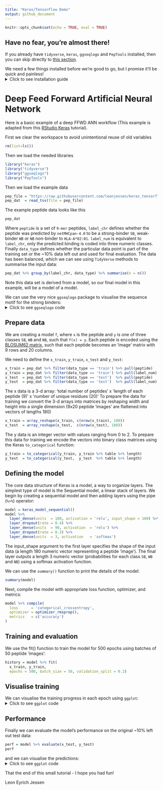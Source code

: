 ```yaml
---
title: "Keras/TensorFlow Demo"
output: github_document
---
```


```r
knitr::opts_chunk$set(echo = TRUE, eval = TRUE)
```

## Have no fear, you're almost there!
If you already have `tidyverse`, `keras`, `ggseqlogo` and `PepTools` installed, then you can skip directly to [this section](#deep-feed-forward-artificial-neural-network).

We need a few things installed before we're good to go, but I promise it'll be quick and painless!
<details>
<summary>Click to see installation guide</summary>

## Getting started

You only need to do the following once!

Go ahead and head on over to [The R Project for Statistical Computing](https://www.r-project.org/) and install the newest version of `R`. Then pop over to [RStudio](https://www.rstudio.com/products/rstudio/download/#download) and get their brilliant IDE.

In order to use `Keras` and `TensorFlow`, we need to install them along with the `TidyVerse` framework. We also need `PepTools` for working with peptide data and the `ggseqlogo` package for generating sequence logos. Fortunately, this is straight forward using Hadley Wickham's `devtools`:

```r
install.packages("devtools")
```

Now we load the `devtools` library, which will enable us to install the remaining requirements:

```r
library("devtools")
```

and then install requirements
```r
install.packages("tidyverse")
devtools::install_github("rstudio/keras")
devtools::install_github("omarwagih/ggseqlogo")
devtools::install_github("leonjessen/PepTools")
```

Now simply run:
```r
library("keras")
```

Followed by
```r
install_keras()
```

That's it! Now we have all we need to be Data Science masters of the machine learning universe!
</details>

# Deep Feed Forward Artificial Neural Network

Here is a basic example of a deep FFWD ANN workflow (This example is adapted from this [RStudio Keras](https://keras.rstudio.com/) tutorial).

First we clear the workspace to avoid unintentional reuse of old variables
```r
rm(list=ls())
```

Then we load the needed libraries
```r
library("keras")
library("tidyverse")
library("ggseqlogo")
library("PepTools")
```

Then we load the example data
```r
pep_file = "https://raw.githubusercontent.com/leonjessen/keras_tensorflow_demo/master/data/ran_peps_netMHCpan40_predicted_A0201_reduced_cleaned_balanced.tsv"
pep_dat  = read_tsv(file = pep_file)
``` 

The example peptide data looks like this
```r
pep_dat
```

Where `peptide` is a set of `9-mer` peptides, `label_chr` defines whether the peptide was predicted by `netMHCpan-4.0` to be a strong-binder `SB`, weak-binder `WB` or `NB` non-binder to `HLA-A*02:01`. `label_num` is equivalent to `label_chr`, only the predicted binding is coded into three numeric classes. Finally `data_type` defines whether the particular data point is part of the training set or the ~10% data left out and used for final evaluation. The data has been balanced, which we can see using `TidyVerse` methods to summarise the input data:
```r
pep_dat %>% group_by(label_chr, data_type) %>% summarise(n = n())
```

Note this data set is derived from a model, so our final model in this example, will be a model of a model.

We can use the very nice `ggseqlogo` package to visualise the sequence motif for the strong binders:
<details>
<summary>Click to see `ggseqlogo` code</summary>
```r
pep_dat %>% filter(label_chr=='SB') %>% pull(peptide) %>% ggseqlogo()
```
</details>

## Prepare data

We are creating a model `f`, where `x` is the peptide and `y` is one of three classes `SB`, `WB` and `NB`, such that `f(x) = y`. Each peptide is encoded using the [BLOSUM62 matrix](https://www.ncbi.nlm.nih.gov/Class/FieldGuide/BLOSUM62.txt), such that each peptide becomes an 'image' matrix with 9 rows and 20 columns.

We need to define the `x_train`, `y_train`, `x_test` and `y_test`:
```r
x_train = pep_dat %>% filter(data_type == 'train') %>% pull(peptide)   %>% pep_encode
y_train = pep_dat %>% filter(data_type == 'train') %>% pull(label_num) %>% array
x_test  = pep_dat %>% filter(data_type == 'test')  %>% pull(peptide)   %>% pep_encode
y_test  = pep_dat %>% filter(data_type == 'test')  %>% pull(label_num) %>% array
```

The x data is a 3-d array: ‘total number of peptides’ x ‘length of each peptide (9)’ x ‘number of unique residues (20)’ To prepare the data for training we convert the 3-d arrays into matrices by reshaping width and height into a single dimension (9x20 peptide ‘images’ are flattened into vectors of lengths 180)
```r
x_train = array_reshape(x_train, c(nrow(x_train), 180))
x_test  = array_reshape(x_test,  c(nrow(x_test), 180))
```

The y data is an integer vector with values ranging from 0 to 2. To prepare this data for training we encode the vectors into binary class matrices using the Keras `to_categorical` function:
```r
y_train = to_categorical(y_train, y_train %>% table %>% length)
y_test  = to_categorical(y_test,  y_test  %>% table %>% length)
```

## Defining the model

The core data structure of Keras is a model, a way to organize layers. The simplest type of model is the Sequential model, a linear stack of layers. We begin by creating a sequential model and then adding layers using the pipe (`%>%`) operator:
```r
model = keras_model_sequential() 
model %>% 
  layer_dense(units  = 180, activation = 'relu', input_shape = 180) %>% 
  layer_dropout(rate = 0.4) %>% 
  layer_dense(units  = 90, activation  = 'relu') %>%
  layer_dropout(rate = 0.3) %>%
  layer_dense(units  = 3, activation   = 'softmax')
```

The input_shape argument to the first layer specifies the shape of the input data (a length 180 numeric vector representing a peptide 'image'). The final layer outputs a length 3 numeric vector (probabilities for each class `SB`, `WB` and `NB`) using a softmax activation function.

We can use the `summary()` function to print the details of the model:
```r
summary(model)
```

Next, compile the model with appropriate loss function, optimizer, and metrics:
```r
model %>% compile(
  loss      = 'categorical_crossentropy',
  optimizer = optimizer_rmsprop(),
  metrics   = c('accuracy')
)
```

## Training and evaluation

We use the fit() function to train the model for 500 epochs using batches of 50 peptide ‘images’:
```r
history = model %>% fit(
  x_train, y_train, 
  epochs = 500, batch_size = 50, validation_split = 0.2)
```

## Visualise training

We can visualise the training progress in each epoch using `ggplot`:
<details>
<summary>Click to see `ggplot` code</summary>
```r
plot_dat = tibble(epoch = rep(1:history$params$epochs,2),
                  value = c(history$metrics$acc,history$metrics$val_acc),
                  dtype = c(rep('acc',history$params$epochs),
                            rep('val_acc',history$params$epochs)) %>% factor)
plot_dat %>%
  ggplot(aes(x = epoch, y = value, colour = dtype)) +
  geom_line() +
  theme_bw()
```
</details>


## Performance

Finally we can evaluate the model’s performance on the original ~10% left out test data:
```r
perf = model %>% evaluate(x_test, y_test)
perf
```

and we can visualise the predictions:
<details>
<summary>Click to see `ggplot` code</summary>
```r
acc     = perf$acc %>% round(3)*100
y_pred  = model %>% predict_classes(x_test)
y_real  = y_test %>% apply(1,function(x){ return( which(x==1) - 1) })
results = tibble(y_real = y_real, y_pred = y_pred,
                 Correct = ifelse(y_real == y_pred,"yes","no") %>% factor)
results %>%
  ggplot(aes(x = y_real, y = y_pred, colour = Correct)) +
  geom_point() +
  xlab("Real class") +
  ylab("Predicted class by deep FFWD ANN") +
  ggtitle(label    = "Performance on 10% unseen data",
          subtitle = paste0("Accuracy = ", acc,"%")) +
  scale_x_continuous(breaks = c(0,1,2), minor_breaks = NULL) +
  scale_y_continuous(breaks = c(0,1,2), minor_breaks = NULL) +
  geom_jitter() +
  theme_bw()
```
</details>
That the end of this small tutorial - I hope you had fun!

Leon Eyrich Jessen

